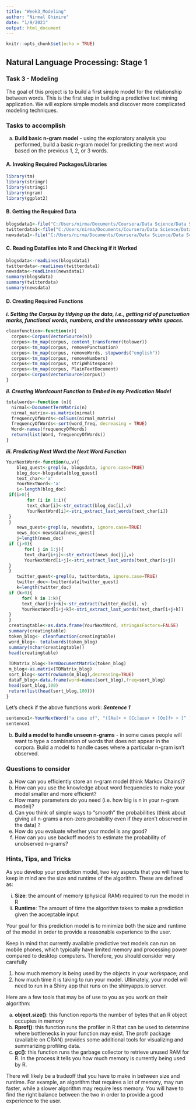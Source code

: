---
title: "Week3_Modeling"
author: "Nirmal Ghimire"
date: "1/9/2021"
output: html_document
---

```{r setup, include=FALSE}
knitr::opts_chunk$set(echo = TRUE)
```

## Natural Language Processing: Stage 1
### Task 3 - Modeling
The goal of this project is to build a first simple model for the relationship between words. This is the first step in building a predictive text mining application. We will explore simple models and discover more complicated modeling techniques.

### Tasks to accomplish

a. **Build basic n-gram model** - using the exploratory analysis you performed, build a basic n-gram model for predicting the next word based on the previous 1, 2, or 3 words.

#### A. Invoking Required Packages/Libraries
```{r, error=FALSE, message=FALSE, warning=FALSE, cache=TRUE}
library(tm)
library(stringr)
library(stringi)
library(ngram)
library(ggplot2)
```

#### B. Getting the Required Data
```{r, error=FALSE, message=FALSE, warning=FALSE, cache=TRUE}
blogsdata1<-file("C:/Users/nirma/Documents/Coursera/Data Science/Data Science Capstone/final/en_US/en_US.blogs.txt", open="rb")
twitterdata1<-file("C:/Users/nirma/Documents/Coursera/Data Science/Data Science Capstone/final/en_US/en_US.twitter.txt", open="rb")
newsdata1<-file("C:/Users/nirma/Documents/Coursera/Data Science/Data Science Capstone/final/en_US/en_US.news.txt", open="rb")
```

#### C. Reading Datafiles into R and Checking if it Worked
```{r, error=FALSE, message=FALSE, warning=FALSE, cache=TRUE}
blogsdata<-readLines(blogsdata1)
twitterdata<-readLines(twitterdata1)
newsdata<-readLines(newsdata1)
summary(blogsdata)
summary(twitterdata)
summary(newsdata)
```

#### D. Creating Required Functions
***i. Setting the Corpus by tidying up the data, i.e., getting rid of punctuation marks, functional words, numbers, and the unnecessary white spaces.***
```{r, error=FALSE, message=FALSE, warning=FALSE, cache=TRUE}
cleanfunction<-function(n){
  corpus<-Corpus(VectorSource(n))
  corpus<-tm_map(corpus, content_transformer(tolower))
  corpus<-tm_map(corpus, removePunctuation)
  corpus<-tm_map(corpus, removeWords, stopwords("english"))
  corpus<-tm_map(corpus, removeNumbers)
  corpus<-tm_map(corpus, stripWhitespace)
  corpus<-tm_map(corpus, PlainTextDocument)
  corpus<-Corpus(VectorSource(corpus))
}
```

***ii. Creating Wordcount Function to Embed in my Predication Model***
```{r, error=FALSE, message=FALSE, warning=FALSE, cache=TRUE}
totalwords<-function (n){
  nirmal<-DocumentTermMatrix(n)
  nirmal_matrix<-as.matrix(nirmal)
  frequencyOfWords<-colSums(nirmal_matrix)
  frequencyOfWords<-sort(word_freq, decreasing = TRUE)
  Word<-names(frequencyOfWords)
  return(list(Word, frequencyOfWords))
}
```

***iii. Predicting Next Word:the Next Word Function***
```{r, error=FALSE, message=FALSE, warning=FALSE}
YourNextWord<-function(u,v){
    blog_quest<-grepl(u, blogsdata, ignore.case=TRUE)
    blog_doc<-blogsdata[blog_quest]
    text_char<-'a'
    YourNextWord<-'a'
    i<-length(blog_doc)
 if(i>0){
        for (i in 1:i){
        text_char[i]<-str_extract(blog_doc[i],v)
        YourNextWord[i]<-stri_extract_last_words(text_char[i])
 }
 }
    news_quest<-grepl(u, newsdata, ignore.case=TRUE)
    news_doc<-newsdata[news_quest]
    j=length(news_doc)
 if (j>0){
       for( j in 1:j){
       text_char[i+j]<-str_extract(news_doc[j],v)
       YourNextWord[i+j]<-stri_extract_last_words(text_char[i+j])
 }
 }
    twitter_quest<-grepl(u, twitterdata, ignore.case=TRUE)
    twitter_doc<-twitterdata[twitter_quest]
    k=length(twitter_doc)
 if (k>0){
      for( k in 1:k){
      text_char[i+j+k]<-str_extract(twitter_doc[k], v)
      YourNextWord[i+j+k]<-stri_extract_last_words(text_char[i+j+k])
 }
 }
 creatingtable<-as.data.frame(YourNextWord, stringAsFactors=FALSE)
 summary(creatingtable)
 token_blog<- cleanfunction(creatingtable)
 word_blog<- totalwords(token_blog)
 summary(nchar(creatingtable))
 head(creatingtable)
 
 TDMatrix_blog<-TermDocumentMatrix(token_blog)
 m_blog<-as.matrix(TDMatrix_blog)
 sort_blog<-sort(rowSums(m_blog),decreasing=TRUE)
 dataF_blog<-data.frame(word=names(sort_blog),freq=sort_blog)
 head(sort_blog,100)
 return(list(head(sort_blog,100)))
}
```

Let's check if the above functions work:
***Sentence 1***
```{r}
sentence1<-YourNextWord("a case of", "([Aa]+ + [Cc]ase+ + [Oo]f+ + [^ ]+ )")
sentence1
```

b. **Build a model to handle unseen n-grams** - in some cases people will want to type a combination of words that does not appear in the corpora. Build a model to handle cases where a particular n-gram isn't observed.

### Questions to consider

a. How can you efficiently store an n-gram model (think Markov Chains)?
b. How can you use the knowledge about word frequencies to make your model smaller and more efficient?
c. How many parameters do you need (i.e. how big is n in your n-gram model)?
d. Can you think of simple ways to "smooth" the probabilities (think about giving all n-grams a non-zero probability even if they aren't observed in the data) ?
e. How do you evaluate whether your model is any good?
f. How can you use backoff models to estimate the probability of unobserved n-grams?

### Hints, Tips, and Tricks
As you develop your prediction model, two key aspects that you will have to keep in mind are the size and runtime of the algorithm. These are defined as:

i. **Size**: the amount of memory (physical RAM) required to run the model in R
ii. **Runtime**: The amount of time the algorithm takes to make a prediction given the acceptable input

Your goal for this prediction model is to minimize both the size and runtime of the model in order to provide a reasonable experience to the user.

Keep in mind that currently available predictive text models can run on mobile phones, which typically have limited memory and processing power compared to desktop computers. Therefore, you should consider very carefully 

(1) how much memory is being used by the objects in your workspace; and 
(2) how much time it is taking to run your model. Ultimately, your model will need to run in a Shiny app that runs on the shinyapps.io server.

Here are a few tools that may be of use to you as you work on their algorithm:

a. **object.size()**: this function reports the number of bytes that an R object occupies in memory
b. **Rprof()**: this function runs the profiler in R that can be used to determine where bottlenecks in your function may exist. The profr package (available on CRAN) provides some additional tools for visualizing and summarizing profiling data.
c. **gc()**: this function runs the garbage collector to retrieve unused RAM for R. In the process it tells you how much memory is currently being used by R.

There will likely be a tradeoff that you have to make in between size and runtime. For example, an algorithm that requires a lot of memory, may run faster, while a slower algorithm may require less memory. You will have to find the right balance between the two in order to provide a good experience to the user.

